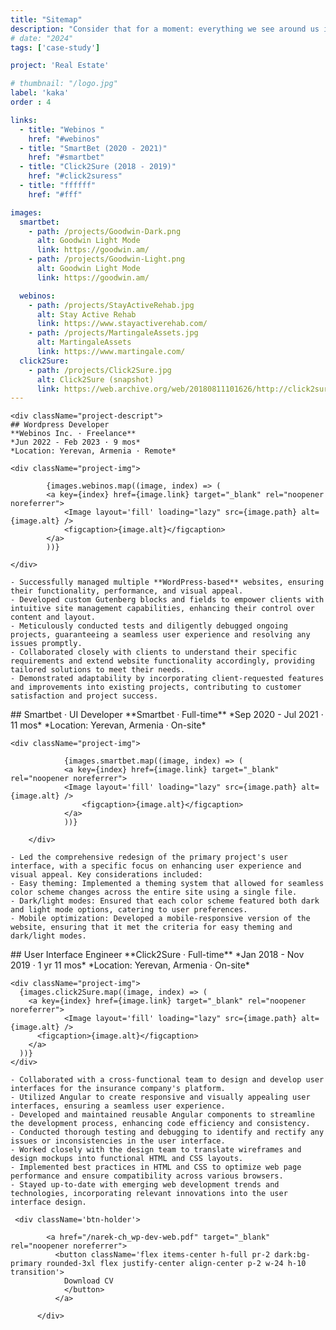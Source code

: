 ```yaml
---
title: "Sitemap"
description: "Consider that for a moment: everything we see around us is assumed to have had a cause and is contingent upon."
# date: "2024"
tags: ['case-study']

project: 'Real Estate'

# thumbnail: "/logo.jpg"
label: 'kaka'
order : 4

links:
  - title: "Webinos "
    href: "#webinos"
  - title: "SmartBet (2020 - 2021)"
    href: "#smartbet"
  - title: "Click2Sure (2018 - 2019)"
    href: "#click2suress"
  - title: "ffffff"
    href: "#fff"

images:
  smartbet:
    - path: /projects/Goodwin-Dark.png
      alt: Goodwin Light Mode
      link: https://goodwin.am/
    - path: /projects/Goodwin-Light.png
      alt: Goodwin Light Mode
      link: https://goodwin.am/

  webinos:
    - path: /projects/StayActiveRehab.jpg
      alt: Stay Active Rehab
      link: https://www.stayactiverehab.com/
    - path: /projects/MartingaleAssets.jpg
      alt: MartingaleAssets
      link: https://www.martingale.com/
  click2Sure:
    - path: /projects/Click2Sure.jpg
      alt: Click2Sure (snapshot)
      link: https://web.archive.org/web/20180811101626/http://click2sure.co.za/
---
```




<div className="project-part" id="webinos">
 
    
    <div className="project-descript">
    ## Wordpress Developer
    **Webinos Inc. · Freelance**  
    *Jun 2022 - Feb 2023 · 9 mos*  
    *Location: Yerevan, Armenia · Remote*

    <div className="project-img">

            {images.webinos.map((image, index) => (
            <a key={index} href={image.link} target="_blank" rel="noopener noreferrer">
                <Image layout='fill' loading="lazy" src={image.path} alt={image.alt} />
                <figcaption>{image.alt}</figcaption>
            </a>
            ))}

    </div>

    - Successfully managed multiple **WordPress-based** websites, ensuring their functionality, performance, and visual appeal.
    - Developed custom Gutenberg blocks and fields to empower clients with intuitive site management capabilities, enhancing their control over content and layout.
    - Meticulously conducted tests and diligently debugged ongoing projects, guaranteeing a seamless user experience and resolving any issues promptly.
    - Collaborated closely with clients to understand their specific requirements and extend website functionality accordingly, providing tailored solutions to meet their needs.
    - Demonstrated adaptability by incorporating client-requested features and improvements into existing projects, contributing to customer satisfaction and project success.

  </div>
 
</div>


  <div className="project-part" id="smartbet">
    <div className="project-descript">
        ## Smartbet · UI Developer
        **Smartbet · Full-time**  
        *Sep 2020 - Jul 2021 · 11 mos*  
        *Location: Yerevan, Armenia · On-site*

    <div className="project-img">

                {images.smartbet.map((image, index) => (
                <a key={index} href={image.link} target="_blank" rel="noopener noreferrer">
                <Image layout='fill' loading="lazy" src={image.path} alt={image.alt} />
                    <figcaption>{image.alt}</figcaption>
                </a>
                ))}

        </div>

    - Led the comprehensive redesign of the primary project's user interface, with a specific focus on enhancing user experience and visual appeal. Key considerations included:
    - Easy theming: Implemented a theming system that allowed for seamless color scheme changes across the entire site using a single file.
    - Dark/light modes: Ensured that each color scheme featured both dark and light mode options, catering to user preferences.
    - Mobile optimization: Developed a mobile-responsive version of the website, ensuring that it met the criteria for easy theming and dark/light modes.
  </div>
</div>


<div className="project-part" id="click2sure">
  <div className="project-descript">
    ## User Interface Engineer
    **Click2Sure · Full-time**  
    *Jan 2018 - Nov 2019 · 1 yr 11 mos*  
    *Location: Yerevan, Armenia · On-site*

    <div className="project-img">
      {images.click2Sure.map((image, index) => (
        <a key={index} href={image.link} target="_blank" rel="noopener noreferrer">
                <Image layout='fill' loading="lazy" src={image.path} alt={image.alt} />
          <figcaption>{image.alt}</figcaption>
        </a>
      ))}
    </div>

    - Collaborated with a cross-functional team to design and develop user interfaces for the insurance company's platform.
    - Utilized Angular to create responsive and visually appealing user interfaces, ensuring a seamless user experience.
    - Developed and maintained reusable Angular components to streamline the development process, enhancing code efficiency and consistency.
    - Conducted thorough testing and debugging to identify and rectify any issues or inconsistencies in the user interface.
    - Worked closely with the design team to translate wireframes and design mockups into functional HTML and CSS layouts.
    - Implemented best practices in HTML and CSS to optimize web page performance and ensure compatibility across various browsers.
    - Stayed up-to-date with emerging web development trends and technologies, incorporating relevant innovations into the user interface design.
  </div>
</div>


     <div className='btn-holder'>

            <a href="/narek-ch_wp-dev-web.pdf" target="_blank" rel="noopener noreferrer">
              <button className='flex items-center h-full pr-2 dark:bg-primary rounded-3xl flex justify-center align-center p-2 w-24 h-10 transition'>
                Download CV
                </button>
              </a>

          </div>